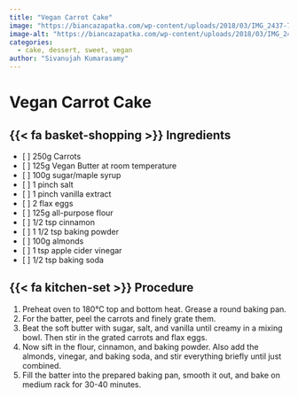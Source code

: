 ```yaml
---
title: "Vegan Carrot Cake"
image: "https://biancazapatka.com/wp-content/uploads/2018/03/IMG_2437-720x895.jpg"
image-alt: "https://biancazapatka.com/wp-content/uploads/2018/03/IMG_2437-720x895.jpg"
categories:
  - cake, dessert, sweet, vegan
author: "Sivanujah Kumarasamy"
---
```


# Vegan Carrot Cake

## {{< fa basket-shopping >}} Ingredients

- [ ] 250g Carrots
- [ ] 125g Vegan Butter at room temperature
- [ ] 100g sugar/maple syrup
- [ ] 1 pinch salt
- [ ] 1 pinch vanilla extract
- [ ] 2 flax eggs
- [ ] 125g all-purpose flour
- [ ] 1/2 tsp cinnamon
- [ ] 1 1/2 tsp baking powder
- [ ] 100g almonds
- [ ] 1 tsp apple cider vinegar
- [ ] 1/2 tsp baking soda

## {{< fa kitchen-set >}} Procedure

1. Preheat oven to 180°C top and bottom heat. Grease a round baking pan.
2. For the batter, peel the carrots and finely grate them.
3. Beat the soft butter with sugar, salt, and vanilla until creamy in a mixing bowl. Then stir in the grated carrots and flax eggs.
4. Now sift in the flour, cinnamon, and baking powder. Also add the almonds, vinegar, and baking soda, and stir everything briefly until just combined.
5. Fill the batter into the prepared baking pan, smooth it out, and bake on medium rack for 30-40 minutes.
